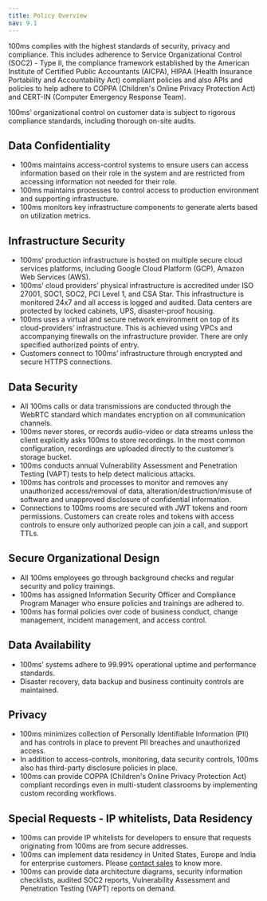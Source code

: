 ```yaml
---
title: Policy Overview
nav: 9.1
---
```

100ms complies with the highest standards of security, privacy and compliance. This includes adherence to Service Organizational Control (SOC2) - Type II, the compliance framework established by the American Institute of Certified Public Accountants (AICPA), HIPAA (Health Insurance Portability and Accountability Act) compliant policies and also APIs and policies to help adhere to COPPA (Children's Online Privacy Protection Act) and CERT-IN (Computer Emergency Response Team).

100ms’ organizational control on customer data is subject to rigorous compliance standards, including thorough on-site audits. 

## Data Confidentiality

- 100ms maintains access-control systems to ensure users can access information based on their role in the system and are restricted from accessing information not needed for their role.
- 100ms maintains processes to control access to production environment and supporting infrastructure.
- 100ms monitors key infrastructure components to generate alerts based on utilization metrics.

## Infrastructure Security

- 100ms’ production infrastructure is hosted on multiple secure cloud services platforms, including Google Cloud Platform (GCP), Amazon Web Services (AWS).
- 100ms’ cloud providers’ physical infrastructure is accredited under ISO 27001, SOC1, SOC2, PCI Level 1, and CSA Star. This infrastructure is monitored 24x7 and all access is logged and audited. Data centers are protected by locked cabinets, UPS, disaster-proof housing.
- 100ms uses a virtual and secure network environment on top of its cloud-providers’ infrastructure. This is achieved using VPCs and accompanying firewalls on the infrastructure provider. There are only specified authorized points of entry.
- Customers connect to 100ms’ infrastructure through encrypted and secure HTTPS connections.

## Data Security

- All 100ms calls or data transmissions are conducted through the WebRTC standard which mandates encryption on all communication channels.
- 100ms never stores, or records audio-video or data streams unless the client explicitly asks 100ms to store recordings. In the most common configuration, recordings are uploaded directly to the customer’s storage bucket.
- 100ms conducts annual Vulnerability Assessment and Penetration Testing (VAPT) tests to help detect malicious attacks.
- 100ms has controls and processes to monitor and removes any unauthorized access/removal of data, alteration/destruction/misuse of software and unapproved disclosure of confidential information.
- Connections to 100ms rooms are secured with JWT tokens and room permissions. Customers can create roles and tokens with access controls to ensure only authorized people can join a call, and support TTLs.

## Secure Organizational Design

- All 100ms employees go through background checks and regular security and policy trainings.
- 100ms has assigned Information Security Officer and Compliance Program Manager who ensure policies and trainings are adhered to.
- 100ms has formal policies over code of business conduct, change management, incident management, and access control.

## Data Availability

- 100ms’ systems adhere to 99.99% operational uptime and performance standards.
- Disaster recovery, data backup and business continuity controls are maintained.

## Privacy

- 100ms minimizes collection of Personally Identifiable Information (PII) and has controls in place to prevent PII breaches and unauthorized access.
- In addition to access-controls, monitoring, data security controls, 100ms also has third-party disclosure policies in place.
- 100ms can provide COPPA (Children's Online Privacy Protection Act) compliant recordings even in multi-student classrooms by implementing custom recording workflows.

## Special Requests - IP whitelists, Data Residency

- 100ms can provide IP whitelists for developers to ensure that requests originating from 100ms are from secure addresses.
- 100ms can implement data residency in United States, Europe and India for enterprise customers. Please [contact sales](https://www.100ms.live/contact) to know more.
- 100ms can provide data architecture diagrams, security information checklists, audited SOC2 reports, Vulnerability Assessment and Penetration Testing (VAPT) reports on demand.
